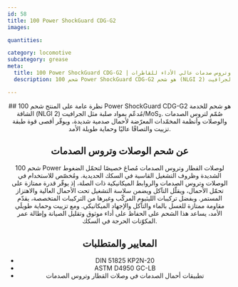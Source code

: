```yaml
---
id: 58
title: 100 Power ShockGuard CDG-G2
images:

quantities:

category: locomotive
subcategory: grease
meta:
  title: 100 Power ShockGuard CDG-G2 | شحم وصلات وتروس صدمات عالي الأداء للقاطرات
  description: شحم 100 Power ShockGuard CDG-G2 هو شحم (NLGI 2) من كالسيوم السلفونات مُدعّم بالجرافيت/MoS₂ للاستخدام في وصلات القطار وتروس الصدمات وأنظمة المخمّدات. يقدّم قدرة استثنائية على تحمّل الأحمال، والتصاقًا قويًا، وأداء ضغوط عالية، ومقاومة للغسل بالماء والتآكل وأحمال الصدمات. يلبّي معايير DIN 51825 KP2N-20 وASTM D4950 GC-LB لعمليات القاطرات في الشحن والركاب والمناورات.

---
```


<Header>
  ## نظرة عامة على المنتج
  شحم 100 Power ShockGuard CDG-G2 هو شحم للخدمة الشاقة (NLGI 2) مُدعّم بمواد صلبة مثل الجرافيت/MoS₂. صُمّم لتروس الصدمات والوصلات وأنظمة المخمّدات المعرّضة لأحمال صدمية شديدة، ويوفّر أقصى قوة طبقة تزييت والتصاقًا عاليًا وحماية طويلة الأمد.

  ## عن شحم الوصلات وتروس الصدمات
  شحم 100 Power لوصلات القطار وتروس الصدمات مُصاغ خصيصًا لتحمّل الضغوط الشديدة وظروف التشغيل القاسية في السكك الحديدية. ومُخصّص للاستخدام في الوصلات وتروس الصدمات والروابط الميكانيكية ذات الصلة، إذ يوفّر قدرة ممتازة على تحمّل الأحمال، ويقلّل التآكل ويضمن سلاسة التشغيل تحت الأحمال العالية والاهتزاز المستمر. وبفضل تركيبات الليثيوم المركّب وغيرها من التركيبات المتخصصة، يقدّم مقاومة ممتازة للغسل بالماء والتآكل والإجهاد الميكانيكي. ومع تزييت وحماية طويلَي الأمد، يساعد هذا الشحم على الحفاظ على أداء موثوق وتقليل الصيانة وإطالة عمر المكوّنات الحرجة في السكك.

  ## المعايير والمتطلبات
 - DIN 51825 KP2N-20
 - ASTM D4950 GC-LB
 - تطبيقات أحمال الصدمات في وصلات القطار وتروس الصدمات

</Header>

